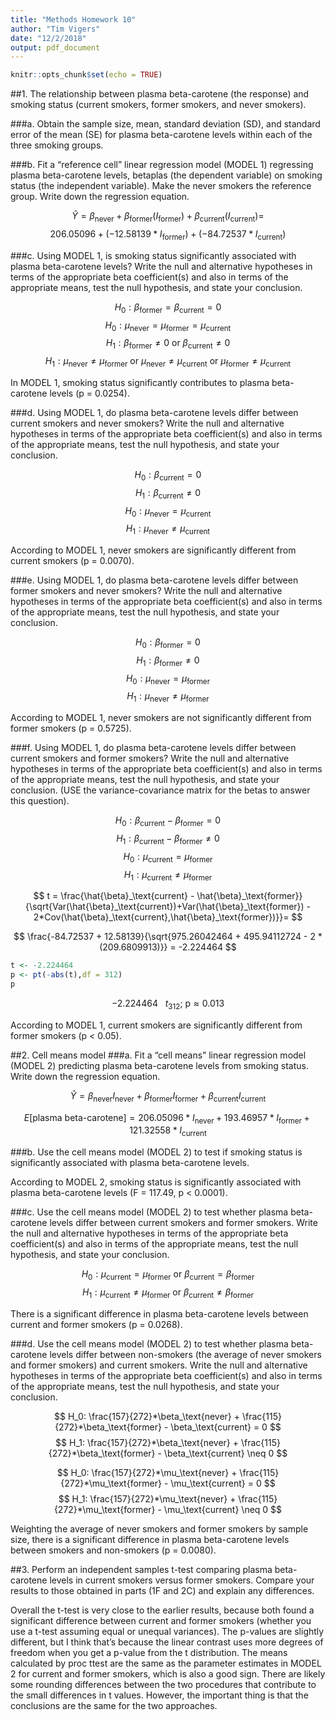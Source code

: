 ```yaml
---
title: "Methods Homework 10"
author: "Tim Vigers"
date: "12/2/2018"
output: pdf_document
---
```


```r
knitr::opts_chunk$set(echo = TRUE)
```

##1. The relationship between plasma beta-carotene (the response) and smoking status (current smokers, former smokers, and never smokers).

###a. Obtain the sample size, mean, standard deviation (SD), and standard error of the mean (SE) for plasma beta-carotene levels within each of the three smoking groups.

###b. Fit a “reference cell” linear regression model (MODEL 1) regressing plasma beta-carotene levels, betaplas (the dependent variable) on smoking status (the independent variable). Make the never smokers the reference group. Write down the regression equation.

$$
\hat{Y} = \beta_\text{never} + \beta_\text{former}(I_\text{former}) + \beta_\text{current}(I_\text{current}) = 
$$
$$
206.05096 + (-12.58139 * I_\text{former}) + (-84.72537 * I_\text{current})
$$

###c. Using MODEL 1, is smoking status significantly associated with plasma beta-carotene levels? Write the null and alternative hypotheses in terms of the appropriate beta coefficient(s) and also in terms of the appropriate means, test the null hypothesis, and state your conclusion.

$$
H_0: \beta_\text{former} = \beta_\text{current} = 0
$$
$$
H_0: \mu_\text{never} = \mu_\text{former} = \mu_\text{current}
$$
$$
H_1: \beta_\text{former} \neq 0 \text{ or } \beta_\text{current} \neq 0
$$
$$
H_1: \mu_\text{never} \neq \mu_\text{former} \text{ or } \mu_\text{never} \neq \mu_\text{current}\text{ or }\mu_\text{former} \neq \mu_\text{current}
$$

In MODEL 1, smoking status significantly contributes to plasma beta-carotene levels (p = 0.0254).

###d. Using MODEL 1, do plasma beta-carotene levels differ between current smokers and never smokers? Write the null and alternative hypotheses in terms of the appropriate beta coefficient(s) and also in terms of the appropriate means, test the null hypothesis, and state your conclusion.

$$
H_0: \beta_\text{current} = 0
$$
$$
H_1: \beta_\text{current} \neq 0
$$
$$
H_0: \mu_\text{never} = \mu_\text{current}
$$
$$
H_1: \mu_\text{never} \neq \mu_\text{current}
$$

According to MODEL 1, never smokers are significantly different from current smokers (p = 0.0070).

###e. Using MODEL 1, do plasma beta-carotene levels differ between former smokers and never smokers? Write the null and alternative hypotheses in terms of the appropriate beta coefficient(s) and also in terms of the appropriate means, test the null hypothesis, and state your conclusion.

$$
H_0: \beta_\text{former} = 0
$$
$$
H_1: \beta_\text{former} \neq 0
$$
$$
H_0: \mu_\text{never} = \mu_\text{former}
$$
$$
H_1: \mu_\text{never} \neq \mu_\text{former}
$$

According to MODEL 1, never smokers are not significantly different from former smokers (p = 0.5725).

###f. Using MODEL 1, do plasma beta-carotene levels differ between current smokers and former smokers? Write the null and alternative hypotheses in terms of the appropriate beta coefficient(s) and also in terms of the appropriate means, test the null hypothesis, and state your conclusion. (USE the variance-covariance matrix for the betas to answer this question).

$$
H_0: \beta_\text{current} - \beta_\text{former} = 0
$$
$$
H_1: \beta_\text{current} - \beta_\text{former} \neq 0
$$
$$
H_0: \mu_\text{current} = \mu_\text{former}
$$
$$
H_1: \mu_\text{current} \neq \mu_\text{former}
$$

$$
t = \frac{\hat{\beta}_\text{current} - \hat{\beta}_\text{former}}{\sqrt{Var(\hat{\beta}_\text{current})+Var(\hat{\beta}_\text{former}) - 2*Cov(\hat{\beta}_\text{current},\hat{\beta}_\text{former})}}=
$$

$$
\frac{-84.72537 + 12.58139}{\sqrt{975.26042464 + 495.94112724 - 2 * (209.6809913)}} = -2.224464
$$
```r
t <- -2.224464
p <- pt(-abs(t),df = 312)
p
```

$$
-2.224464 \text{ ~ } t_{312}\text{; p} \approx 0.013
$$

According to MODEL 1, current smokers are significantly different from former smokers (p < 0.05).
\pagebreak

##2. Cell means model
###a. Fit a “cell means” linear regression model (MODEL 2) predicting plasma beta-carotene levels from smoking status. Write down the regression equation.

$$
\hat{Y} = \beta_\text{never}I_\text{never} + \beta_\text{former}I_\text{former} + \beta_\text{current}I_\text{current}
$$

$$
E[\text{plasma beta-carotene}] = 206.05096*I_\text{never} + 193.46957*I_\text{former} + 121.32558*I_\text{current}
$$

###b. Use the cell means model (MODEL 2) to test if smoking status is significantly associated with plasma beta-carotene levels.

According to MODEL 2, smoking status is significantly associated with plasma beta-carotene levels (F = 117.49, p < 0.0001).

###c. Use the cell means model (MODEL 2) to test whether plasma beta-carotene levels differ between current smokers and former smokers. Write the null and alternative hypotheses in terms of the appropriate beta coefficient(s) and also in terms of the appropriate means, test the null hypothesis, and state your conclusion.

$$
H_0: \mu_\text{current} = \mu_\text{former} \text{ or }\beta_\text{current} = \beta_\text{former}
$$
$$
H_1: \mu_\text{current} \neq \mu_\text{former}\text{ or }\beta_\text{current} \neq \beta_\text{former}
$$

There is a significant difference in plasma beta-carotene levels between current and former smokers (p = 0.0268).

###d. Use the cell means model (MODEL 2) to test whether plasma beta-carotene levels differ between non-smokers (the average of never smokers and former smokers) and current smokers. Write the null and alternative hypotheses in terms of the appropriate beta coefficient(s) and also in terms of the appropriate means, test the null hypothesis, and state your conclusion.

$$
H_0: \frac{157}{272}*\beta_\text{never} + \frac{115}{272}*\beta_\text{former} - \beta_\text{current} = 0
$$
$$
H_1: \frac{157}{272}*\beta_\text{never} + \frac{115}{272}*\beta_\text{former} - \beta_\text{current} \neq 0
$$

$$
H_0: \frac{157}{272}*\mu_\text{never} + \frac{115}{272}*\mu_\text{former} - \mu_\text{current} = 0
$$
$$
H_1: \frac{157}{272}*\mu_\text{never} + \frac{115}{272}*\mu_\text{former} - \mu_\text{current} \neq 0
$$

Weighting the average of never smokers and former smokers by sample size, there is a significant difference in plasma beta-carotene levels between smokers and non-smokers (p = 0.0080).
\pagebreak 

##3. Perform an independent samples t-test comparing plasma beta-carotene levels in current smokers versus former smokers. Compare your results to those obtained in parts (1F and 2C) and explain any differences.

Overall the t-test is very close to the earlier results, because both found a significant difference between current and former smokers (whether you use a t-test assuming equal or unequal variances). The p-values are slightly different, but I think that's because the linear contrast uses more degrees of freedom when you get a p-value from the t distribution. The means calculated by proc ttest are the same as the parameter estimates in MODEL 2 for current and former smokers, which is also a good sign. There are likely some rounding differences between the two procedures that contribute to the small differences in t values. However, the important thing is that the conclusions are the same for the two approaches.